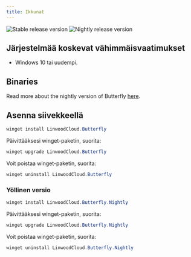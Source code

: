 ```yaml
---
title: Ikkunat
---
```


![Stable release version](https://img.shields.io/badge/dynamic/yaml?color=c4840d&label=Stable&query=%24.version&url=https%3A%2F%2Fraw.githubusercontent.com%2FLinwoodDev%2Fbutterfly%2Fstable%2Fapp%2Fpubspec.yaml&style=for-the-badge)
![Nightly release version](https://img.shields.io/badge/dynamic/yaml?color=f7d28c&label=Nightly&query=%24.version&url=https%3A%2F%2Fraw.githubusercontent.com%2FLinwoodDev%2Fbutterfly%2Fnightly%2Fapp%2Fpubspec.yaml&style=for-the-badge)


## Järjestelmää koskevat vähimmäisvaatimukset

- Windows 10 tai uudempi.

## Binaries

<Tabs>
<TabItem label="Stable">
  <CardGrid>
    <DownloadButton after="/downloads/post-windows" href="https://github.com/LinwoodDev/butterfly/releases/download/stable/linwood-butterfly-windows-setup-x86_64.exe" title="Setup"/>
    <DownloadButton after="/downloads/post-windows" href="https://github.com/LinwoodDev/butterfly/releases/download/stable/linwood-butterfly-windows-x86_64.zip" title="Portable"/>
  </CardGrid>
</TabItem>
<TabItem label="Nightly">
  <CardGrid>
    <DownloadButton after="/downloads/post-windows" href="https://github.com/LinwoodDev/butterfly/releases/download/nightly/linwood-butterfly-windows-setup-x86_64.exe" title="Setup"/>
    <DownloadButton after="/downloads/post-windows" href="https://github.com/LinwoodDev/butterfly/releases/download/nightly/linwood-butterfly-windows-x86_64.zip" title="Portable"/>
  </CardGrid>
</TabItem>
</Tabs>

Read more about the nightly version of Butterfly [here](/community/nightly).

## Asenna siivekkeellä

```powershell
winget install LinwoodCloud.Butterfly
```

Päivittääksesi winget-paketin, suorita:

```powershell
winget upgrade LinwoodCloud.Butterfly
```

Voit poistaa winget-paketin, suorita:

```powershell
winget uninstall LinwoodCloud.Butterfly
```

### Yöllinen versio

```powershell
winget install LinwoodCloud.Butterfly.Nightly
```

Päivittääksesi winget-paketin, suorita:

```powershell
winget upgrade LinwoodCloud.Butterfly.Nightly
```

Voit poistaa winget-paketin, suorita:

```powershell
winget uninstall LinwoodCloud.Butterfly.Nightly
```

